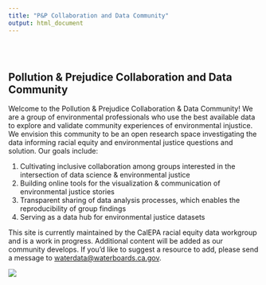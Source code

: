 ```yaml
---
title: "P&P Collaboration and Data Community"
output: html_document
---
```


<style type="text/css">
.title {
  display: none;
}

#getting-started img {
  margin-right: 10px;
}

</style>

<div class="row" style="padding-top: 30px;">
<div class="col-sm-6">

# **Pollution & Prejudice Collaboration and Data Community**

<!--- ### *Resource Repository* {style="padding-top: 0px;"} --->
Welcome to the Pollution & Prejudice Collaboration & Data Community! We are a group of environmental professionals who use the best available data to explore and validate community experiences of environmental injustice. We envision this community to be an open research space investigating the data informing racial equity and environmental justice questions and solution. Our goals include:

1.	Cultivating inclusive collaboration among groups interested in the intersection of data science & environmental justice
2.	Building online tools for the visualization & communication of environmental justice stories
3.	Transparent sharing of data analysis processes, which enables the reproducibility of group findings
4.	Serving as a data hub for environmental justice datasets


This site is currently maintained by the CalEPA racial equity data workgroup and is a work in progress. Additional content will be added as our community develops. If you'd like to suggest a resource to add, please send a message to <waterdata@waterboards.ca.gov>. 


</div>
<div class="col-sm-6">

![](images/Data_Bear.png)
